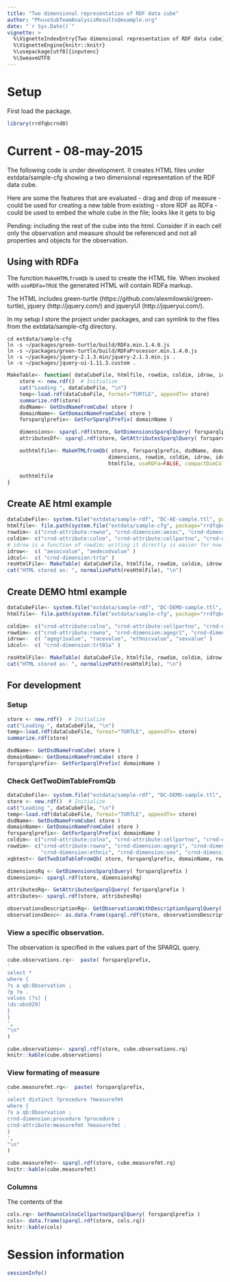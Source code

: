 ```yaml
---
title: "Two dimensional representation of RDF data cube"
author: "PhuseSubTeamAnalysisResults@example.org"
date: "`r Sys.Date()`"
vignette: >
  %\VignetteIndexEntry{Two dimensional representation of RDF data cube}
  %\VignetteEngine{knitr::knitr}
  %\usepackage[utf8]{inputenc}
  %\SweaveUTF8
---
```


# Setup

First load the package.
```r
library(rrdfqbcrnd0)
```


# Current - 08-may-2015

The following code is under development. It creates HTML files
under extdata/sample-cfg showing a two dimensional representation
of the RDF data cube.

Here are some the features that are evaluated
- drag and drop of measure - could be used for creating a new table from existing
- store RDF as RDFa - could be used to embed the whole cube in the file; looks like it gets to big

Pending: including the rest of the cube into the
html. Consider if in each cell only the observation and measure should
be referenced and not all properties and objects for the observation.


## Using with RDFa

The function `MakeHTMLfromQb` is used to create the HTML file. When invoked with `useRDFa=TRUE` the generated HTML will contain RDFa markup.

The HTML includes green-turtle
(https://github.com/alexmilowski/green-turtle), jquery
(http://jquery.com/) and jqueryUI (http://jqueryui.com/).

In my setup I store the project under packages, and can symlink to the
files from the extdata/sample-cfg directory.


    cd extdata/sample-cfg
    ln -s ~/packages/green-turtle/build/RDFa.min.1.4.0.js 
    ln -s ~/packages/green-turtle/build/RDFaProcessor.min.1.4.0.js 
    ln -s ~/packages/jquery-2.1.3.min/jquery-2.1.3.min.js .
    ln -s ~/packages/jquery-ui-1.11.3.custom .




```r
MakeTable<- function( dataCubeFile, htmlfile, rowdim, coldim, idrow, idcol ) {
    store <- new.rdf()  # Initialize
    cat("Loading ", dataCubeFile, "\n")
    temp<-load.rdf(dataCubeFile, format="TURTLE", appendTo= store)
    summarize.rdf(store)
    dsdName<- GetDsdNameFromCube( store )
    domainName<- GetDomainNameFromCube( store )
    forsparqlprefix<- GetForSparqlPrefix( domainName )

    dimensions<- sparql.rdf(store, GetDimensionsSparqlQuery( forsparqlprefix ) )
    attributesDf<- sparql.rdf(store, GetAttributesSparqlQuery( forsparqlprefix ))

    outhtmlfile<- MakeHTMLfromQb( store, forsparqlprefix, dsdName, domainName,
                                 dimensions, rowdim, coldim, idrow, idcol,
                                 htmlfile, useRDFa=FALSE, compactDimColumns=FALSE)

    outhtmlfile
}

```

## Create AE html example

```r
dataCubeFile<- system.file("extdata/sample-rdf", "DC-AE-sample.ttl", package="rrdfqbcrnd0")
htmlfile<- file.path(system.file("extdata/sample-cfg", package="rrdfqbcrnd0"), "DC-AE-sample.html")
rowdim<- c("crnd-attribute:rowno", "crnd-dimension:aesoc", "crnd-dimension:aedecod" )
coldim<- c("crnd-attribute:colno", "crnd-attribute:cellpartno", "crnd-dimension:trta", "crnd-dimension:factor", "crnd-dimension:procedure" )
# idrow is a function of rowdim; writing it directly is easier for now
idrow<-  c( "aesocvalue", "aedecodvalue" )
idcol<-  c( "crnd-dimension:trta" )
resHtmlFile<- MakeTable( dataCubeFile, htmlfile, rowdim, coldim, idrow, idcol )
cat("HTML stored as: ", normalizePath(resHtmlFile), "\n")
```

## Create DEMO html example

```r
dataCubeFile<- system.file("extdata/sample-rdf", "DC-DEMO-sample.ttl", package="rrdfqbcrnd0")
htmlfile<- file.path(system.file("extdata/sample-cfg", package="rrdfqbcrnd0"), "DC-DEMO-sample.html")

coldim<- c("crnd-attribute:colno", "crnd-attribute:cellpartno", "crnd-dimension:trt01a", "crnd-dimension:factor", "crnd-dimension:procedure" )
rowdim<- c("crnd-attribute:rowno", "crnd-dimension:agegr1", "crnd-dimension:race", "crnd-dimension:ethnic", "crnd-dimension:sex" )
idrow<-  c( "agegr1value", "racevalue", "ethnicvalue", "sexvalue" )
idcol<-  c( "crnd-dimension:trt01a" )

resHtmlFile<- MakeTable( dataCubeFile, htmlfile, rowdim, coldim, idrow, idcol )
cat("HTML stored as: ", normalizePath(resHtmlFile), "\n")

```

## For development

### Setup

```r
store <- new.rdf()  # Initialize
cat("Loading ", dataCubeFile, "\n")
temp<-load.rdf(dataCubeFile, format="TURTLE", appendTo= store)
summarize.rdf(store)

dsdName<- GetDsdNameFromCube( store )
domainName<- GetDomainNameFromCube( store )
forsparqlprefix<- GetForSparqlPrefix( domainName )
```

### Check GetTwoDimTableFromQb

```r
dataCubeFile<- system.file("extdata/sample-rdf", "DC-DEMO-sample.ttl", package="rrdfqbcrnd0")
store <- new.rdf()  # Initialize
cat("Loading ", dataCubeFile, "\n")
temp<-load.rdf(dataCubeFile, format="TURTLE", appendTo= store)
dsdName<- GetDsdNameFromCube( store )
domainName<- GetDomainNameFromCube( store )
forsparqlprefix<- GetForSparqlPrefix( domainName )
coldim<- c("crnd-attribute:colno", "crnd-attribute:cellpartno", "crnd-dimension:trt01a" )
rowdim<- c("crnd-attribute:rowno", "crnd-dimension:agegr1", "crnd-dimension:race",
           "crnd-dimension:ethnic", "crnd-dimension:sex", "crnd-dimension:procedure" )
xqbtest<- GetTwoDimTableFromQb( store, forsparqlprefix, domainName, rowdim, coldim )

dimensionsRq <- GetDimensionsSparqlQuery( forsparqlprefix )
dimensions<- sparql.rdf(store, dimensionsRq)

attributesRq<- GetAttributesSparqlQuery( forsparqlprefix )
attributes<- sparql.rdf(store, attributesRq)

observationsDescriptionRq<- GetObservationsWithDescriptionSparqlQuery( forsparqlprefix, domainName, dimensions, attributes )
observationsDesc<- as.data.frame(sparql.rdf(store, observationsDescriptionRq ), stringsAsFactors=FALSE)


```

### View a specific observation.

The observation is specified in the values part of the SPARQL query.

```r

cube.observations.rq<-  paste( forsparqlprefix,
'
select *
where { 
?s a qb:Observation ; 
?p ?o .
values (?s) {
(ds:obs029)
}
}
',
"\n"                               
)

cube.observations<- sparql.rdf(store, cube.observations.rq)
knitr::kable(cube.observations)

```

### View formating of measure

```r
cube.measurefmt.rq<-  paste( forsparqlprefix,
'
select distinct ?procedure ?measurefmt
where { 
?s a qb:Observation ; 
crnd-dimension:procedure ?procedure ;
crnd-attribute:measurefmt ?measurefmt .
}
',
"\n"                               
)

cube.measurefmt<- sparql.rdf(store, cube.measurefmt.rq)
knitr::kable(cube.measurefmt)

```

### Columns

The contents of the 
```r
cols.rq<- GetRownoColnoCellpartnoSparqlQuery( forsparqlprefix )
cols<- data.frame(sparql.rdf(store, cols.rq))
knitr::kable(cols)

```


# Session information
```r
sessionInfo()
```

